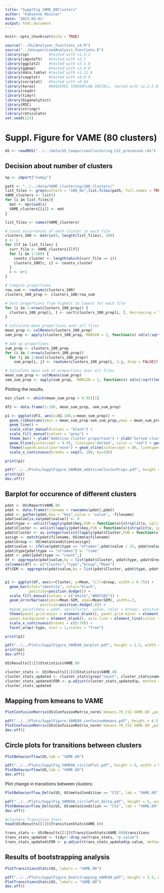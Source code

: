 ---
title: "SupplFig_VAME_80Clusters"
author: "Fabienne Rössler"
date: '2023-03-01'
output: html_document
---

```{r setup, include=FALSE}
knitr::opts_chunk$set(echo = TRUE)
```

```{r, message=FALSE, warning = FALSE}
source("../DLCAnalyzer_Functions_v4.R")
source("../UnsupervisedAnalysis_Functions.R")
library(sp)         #tested with v1.3-2
library(imputeTS)   #tested with v2.7
library(ggplot2)    #tested with v3.1.0
library(ggmap)      #tested with v3.0.0
library(data.table) #tested with v1.12.8
library(cowplot)    #tested with v0.9.4
library(corrplot)   #tested with v0.84
library(keras)      #REQUIRES TENSORFLOW INSTALL. tested with v2.2.5.0
library(readr)
library(tidyr)
library(biganalytics)
library(M3C)
library(stringr)
library(reticulate)
set.seed(123)
```

# Suppl. Figure for VAME (80 clusters)

```{r}
US <- readRDS("../../data/US_ComparisonClustering_CSI_processed.rds")
```

## Decision about number of clusters

```{r, eval = FALSE}
np <- import("numpy")

path <- "../../data/VAME_clustering/100_Clusters/"
list_files <- grep(pattern = "100_km",list.files(path, full.names = TRUE),value = TRUE)
VAME_clusters <- list()
for (i in list_files){
  mat <- np$load(i)
  VAME_clusters[[i]] <- mat
}

list_files <- names(VAME_clusters)

# Count occurrences of each cluster in each file
clusters_100 <- matrix(0, length(list_files), 100)
c <- 1
for (lf in list_files) {
  curr_file <- VAME_clusters[[lf]]
  for (i in 1:100) {
    counts_cluster <- length(which(curr_file == i))
    clusters_100[c, i] <- counts_cluster
  }
  c <- c+1
}

# Compute proportions
row_sum <- rowSums(clusters_100)
clusters_100_prop <- clusters_100/row_sum

# Sort proportions from highest to lowest for each file
for (i in 1:nrow(clusters_100_prop)) {
  clusters_100_prop[i, ] <- sort(clusters_100_prop[i, ], decreasing = TRUE)
}

# Calculate mean proportions over all files 
mean_prop <- colMeans(clusters_100_prop)
sem_prop <- apply(clusters_100_prop, MARGIN = 2, function(x) sd(x)/sqrt(length(x)))

# Add up proportions
sum_prop <- clusters_100_prop
for (i in 1:nrow(clusters_100_prop))
  for (j in 2:ncol(clusters_100_prop))
    sum_prop[i, j] <- rowSums(clusters_100_prop[i, 1:j, drop = FALSE])

# Calculate mean sum of proportions over all files 
mean_sum_prop <- colMeans(sum_prop)
sem_sum_prop <- apply(sum_prop,  MARGIN = 2, function(x) sd(x)/sqrt(length(x)))
```

Plotting the results.

```{r, fig.height=2.5, fig.width=4}
min_clust <- which(mean_sum_prop > 0.95)[1]

df2 <- data.frame(1:100, mean_sum_prop, sem_sum_prop)

p1 <- ggplot(df2, aes(x=X1.100,y=mean_sum_prop)) + 
  geom_ribbon(aes(ymin = mean_sum_prop-sem_sum_prop,ymax = mean_sum_prop+sem_sum_prop,alpha = 0.1)) + 
  geom_line() +
  scale_color_manual(values = "black") +
  scale_fill_manual(values = "grey") +
  theme_bw() + ylab("Additive cluster proportion") + xlab("Sorted clusters") +
  geom_hline(yintercept = 0.95, linetype='dotted', color = "red") + geom_vline(xintercept = min_clust, linetype='dotted', color = "red") +
  theme(legend.position="none") + geom_vline(xintercept = 80, linetype='dashed', color = "blue") +
  scale_x_continuous(breaks = seq(0, 100, by=20))

print(p1)

pdf("../../Plots/SupplFigure_VAME80_additiveClusterProps.pdf", height = 2.5, width = 4)
print(p1)
dev.off()
```

## Barplot for occurence of different clusters

```{r, fig.height=1.5, fig.width=11}
pdat <- US$Report$VAME.80
pdat <- data.frame(filename = rownames(pdat),pdat)
pdat <- gather(pdat,key = "key",value = "value", -filename)
pdat$value[is.na(pdat$value)] <- 0
pdat$type <- unlist(lapply(pdat$key,FUN = function(x){strsplit(x, split = "\\.")[[1]][2]}))
pdat$Cluster <- unlist(lapply(pdat$key,FUN = function(x){strsplit(x, split = "\\.")[[1]][1]}))
pdat$Cluster <- as.integer(unlist(lapply(pdat$Cluster,FUN = function(x){strsplit(x, split = "X")[[1]][2]})))
assign <- match(pdat$filename, US$meta$filename)
pdat$Group <- US$meta$Condition[assign]
pdat$value <- ifelse(pdat$type == "nframes",pdat$value / 25, pdat$value)
pdat$type[pdat$type == "nframes"] <- "time"
pdat <- pdat[pdat$type == "count",]
df <- aggregate(pdat$value,by = list(pdat$Cluster, pdat$type, pdat$Group), FUN = mean)
colnames(df) <- c("Cluster","type","Group","Mean")
df$SEM <- aggregate(pdat$value,by = list(pdat$Cluster, pdat$type, pdat$Group), FUN = sd)$x / sqrt(30)


p1 <- ggplot(df, aes(x=Cluster, y=Mean, fill=Group, width = 0.75)) + 
  geom_bar(stat="identity", color="black", 
           position=position_dodge()) +
  scale_fill_manual(values = c("white","#0072B2")) +
  geom_errorbar(aes(ymin=Mean-SEM, ymax=Mean+SEM), width=.2,
                position=position_dodge(.8)) +
  #geom_point(data = pdat, aes(Cluster, value, color = Group), position = position_jitterdodge(.3), color = "black", alpha = 0.2, size = 0.3)+ 
  theme(panel.grid.major = element_blank(), panel.grid.minor = element_blank(),
  panel.background = element_blank(), axis.line = element_line(colour = "black")) + 
  scale_x_continuous(breaks = c(0:79)) +
  facet_wrap(~type, ncol = 1,scales = "free")

print(p1)

pdf("../../Plots/SupplFigure_VAME80_barplot.pdf", height = 1.5, width = 11)
print(p1)
dev.off()

US$Results[[1]]$Statistics$VAME.80

cluster_stats <- US$Results[[1]]$Statistics$VAME.80
cluster_stats_updated <- cluster_stats[grep("count", cluster_stats$name), ]
cluster_stats_updated$FDR <- p.adjust(cluster_stats_updated$p, method = "BY")
cluster_stats_updated
```


## Mapping from kmeans to VAME

```{r, fig.height=8.5, fig.width=8.5}
PlotConfusionMatrix(US$ConfusionMatrix_norm$`kmeans.70_CSI-VAME.80`,pointsize = 4, hclust = TRUE)

pdf("../../Plots/SupplFigure_VAME80_confusionKmeans.pdf", height = 8.5, width = 8.5)
PlotConfusionMatrix(US$ConfusionMatrix_norm$`kmeans.70_CSI-VAME.80`,pointsize = 4, hclust = TRUE)
dev.off()
```


## Circle plots for transitions between clusters

```{r, fig.height=5, fig.width=5}
PlotBehaviorFlow(US,lab = "VAME.80")

pdf("../../Plots/SupplFig_VAME80_circlePlot.pdf", height = 5, width = 5)
PlotBehaviorFlow(US,lab = "VAME.80")
dev.off()
```

Plot change in transitions between clusters:

```{r, fig.height=5, fig.width=5}
PlotBehaviorFlow_Delta(US, US$meta$Condition == "CSI", lab = "VAME.80")

pdf("../../Plots/SupplFig_VAME80_circlePlot_delta.pdf", height = 5, width = 5)
PlotBehaviorFlow_Delta(US, US$meta$Condition == "CSI", lab = "VAME.80")
dev.off()

#clusters Transition Stats
head(US$Results[[1]]$TransitionStats$VAME.80)

trans_stats <- US$Results[[1]]$TransitionStats$VAME.80$transitions
trans_stats_updated <- tidyr::drop_na(trans_stats, "p.value")
trans_stats_updated$FDR <- p.adjust(trans_stats_updated$p.value, method = "BY")
```

## Results of bootstrapping analysis

```{r, fig.width= 5, fig.height=1.5}
PlotTransitionsStats(US, labels = "VAME.80")

pdf("../../Plots/SupplFigure_bootstrapping_VAME80.pdf", height = 1.5, width = 5)
PlotTransitionsStats(US, labels = "VAME.80")
dev.off()
```

